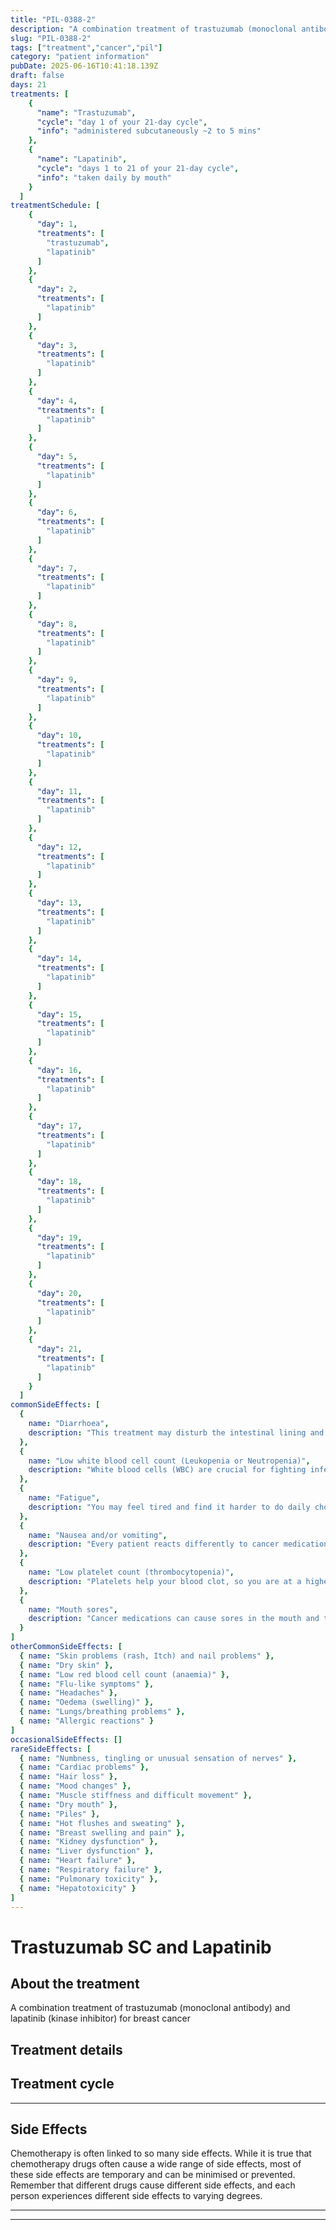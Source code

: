 ```yaml
---
title: "PIL-0388-2"
description: "A combination treatment of trastuzumab (monoclonal antibody) and lapatinib (kinase inhibitor) for breast cancer"
slug: "PIL-0388-2"
tags: ["treatment","cancer","pil"]
category: "patient information"
pubDate: 2025-06-16T10:41:18.139Z
draft: false
days: 21
treatments: [
    {
      "name": "Trastuzumab",
      "cycle": "day 1 of your 21-day cycle",
      "info": "administered subcutaneously ~2 to 5 mins"
    },
    {
      "name": "Lapatinib",
      "cycle": "days 1 to 21 of your 21-day cycle",
      "info": "taken daily by mouth"
    }
  ]
treatmentSchedule: [
    {
      "day": 1,
      "treatments": [
        "trastuzumab",
        "lapatinib"
      ]
    },
    {
      "day": 2,
      "treatments": [
        "lapatinib"
      ]
    },
    {
      "day": 3,
      "treatments": [
        "lapatinib"
      ]
    },
    {
      "day": 4,
      "treatments": [
        "lapatinib"
      ]
    },
    {
      "day": 5,
      "treatments": [
        "lapatinib"
      ]
    },
    {
      "day": 6,
      "treatments": [
        "lapatinib"
      ]
    },
    {
      "day": 7,
      "treatments": [
        "lapatinib"
      ]
    },
    {
      "day": 8,
      "treatments": [
        "lapatinib"
      ]
    },
    {
      "day": 9,
      "treatments": [
        "lapatinib"
      ]
    },
    {
      "day": 10,
      "treatments": [
        "lapatinib"
      ]
    },
    {
      "day": 11,
      "treatments": [
        "lapatinib"
      ]
    },
    {
      "day": 12,
      "treatments": [
        "lapatinib"
      ]
    },
    {
      "day": 13,
      "treatments": [
        "lapatinib"
      ]
    },
    {
      "day": 14,
      "treatments": [
        "lapatinib"
      ]
    },
    {
      "day": 15,
      "treatments": [
        "lapatinib"
      ]
    },
    {
      "day": 16,
      "treatments": [
        "lapatinib"
      ]
    },
    {
      "day": 17,
      "treatments": [
        "lapatinib"
      ]
    },
    {
      "day": 18,
      "treatments": [
        "lapatinib"
      ]
    },
    {
      "day": 19,
      "treatments": [
        "lapatinib"
      ]
    },
    {
      "day": 20,
      "treatments": [
        "lapatinib"
      ]
    },
    {
      "day": 21,
      "treatments": [
        "lapatinib"
      ]
    }
  ]
commonSideEffects: [
  {
    name: "Diarrhoea",
    description: "This treatment may disturb the intestinal lining and cause loose, watery, and more frequent stools than usual. Certain medications have a higher chance of causing diarrhoea."
  },
  {
    name: "Low white blood cell count (Leukopenia or Neutropenia)",
    description: "White blood cells (WBC) are crucial for fighting infection. While receiving treatment, your WBC count can drop, putting you at a higher risk of disease."
  },
  {
    name: "Fatigue",
    description: "You may feel tired and find it harder to do daily chores/activities that you usually do or want to do. It may be physical, emotional and mental exhaustion."
  },
  {
    name: "Nausea and/or vomiting",
    description: "Every patient reacts differently to cancer medication. Many people feel nauseous, and some also experience vomiting. Nausea and vomiting can be managed or reduced with medication."
  },
  {
    name: "Low platelet count (thrombocytopenia)",
    description: "Platelets help your blood clot, so you are at a higher risk of bleeding when your platelet count decreases. Let your oncology care team know if you have any excess bruising or bleeding, including nose bleeds, sore gums or blood in your urine or stool."
  },
  {
    name: "Mouth sores",
    description: "Cancer medications can cause sores in the mouth and throat. These sores are painful and may become infected."
  }
]
otherCommonSideEffects: [
  { name: "Skin problems (rash, Itch) and nail problems" },
  { name: "Dry skin" },
  { name: "Low red blood cell count (anaemia)" },
  { name: "Flu-like symptoms" },
  { name: "Headaches" },
  { name: "Oedema (swelling)" },
  { name: "Lungs/breathing problems" },
  { name: "Allergic reactions" }
]
occasionalSideEffects: []
rareSideEffects: [
  { name: "Numbness, tingling or unusual sensation of nerves" },
  { name: "Cardiac problems" },
  { name: "Hair loss" },
  { name: "Mood changes" },
  { name: "Muscle stiffness and difficult movement" },
  { name: "Dry mouth" },
  { name: "Piles" },
  { name: "Hot flushes and sweating" },
  { name: "Breast swelling and pain" },
  { name: "Kidney dysfunction" },
  { name: "Liver dysfunction" },
  { name: "Heart failure" },
  { name: "Respiratory failure" },
  { name: "Pulmonary toxicity" },
  { name: "Hepatotoxicity" }
]
---
```


# Trastuzumab SC and Lapatinib

## About the treatment

A combination treatment of trastuzumab (monoclonal antibody) and lapatinib (kinase inhibitor) for breast cancer

## Treatment details

<LegendGrid treatments={treatments} />

## Treatment cycle

<TreatmentCycleGrid treatmentSchedule={treatmentSchedule} />

<hr class="py-0 border-t-[0.5px] border-gray-500" />

## Side Effects

Chemotherapy is often linked to so many side effects. While it is true that chemotherapy drugs often cause a wide range of side effects, most of these side effects are temporary and can be minimised or prevented. Remember that different drugs cause different side effects, and each person experiences different side effects to varying degrees.

<CommonSideEffects commonSideEffects={commonSideEffects} />
<OtherCommonSideEffects otherCommonSideEffects={otherCommonSideEffects} />
<OccasionalSideEffects occasionalSideEffects={occasionalSideEffects} />
<RareSideEffects rareSideEffects={rareSideEffects} />

<hr class="py-0 border-t-[0.5px] border-gray-500" />

<SafeHandlingAccordion />
<GeneralPrecautionsAccordion />
<LifestyleSafetyAccordion />

<hr class="py-0 border-t-[0.5px] border-gray-500" />

<HealthcareTeamContact />
